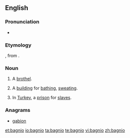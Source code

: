 ==English==

===Pronunciation===
* {{IPA|/ˈbænɪɔ/}}

===Etymology===
{{etyl|it|en}} {{term|bagno|lang=it}}, from {{etyl|la|en}} {{lena}} {{term|balneum|lang=la||bath}}.

===Noun===
{{en-noun}}

# A [[brothel]].
# {{obsolete}} A [[building]] for [[bathe|bathing]], [[sweat]]ing.
# {{obsolete}} In [[Turkey]], a [[prison]] for [[slave]]s.

===Anagrams===
* [[gabion#English|gabion]]

[[et:bagnio]]
[[io:bagnio]]
[[ta:bagnio]]
[[te:bagnio]]
[[vi:bagnio]]
[[zh:bagnio]]